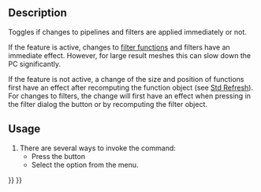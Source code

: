 <languages/>
<translate>

<!--T:4-->
{{Docnav
|[[FEM_ResultShow|Show result]]
|[[FEM_PostPipelineFromResult|Post pipeline from result]]
|[[FEM_Workbench|FEM]]
|IconL=FEM_ResultShow.svg
|IconR=FEM_PostPipelineFromResult.svg
|IconC=Workbench_FEM.svg
}}

<!--T:1-->
{{GuiCommand
|Name=FEM PostApplyChanges
|MenuLocation=Results → Apply changes to pipeline
|Workbenches=[[FEM_Workbench|FEM]]
|SeeAlso=[[Std_Refresh|Std Refresh]], [[FEM_PostCreateFunctions|FEM Filter functions]]
}}

==Description== <!--T:8-->

<!--T:2-->
Toggles if changes to pipelines and filters are applied immediately or not.

<!--T:10-->
If the feature is active, changes to [[FEM_PostCreateFunctions|filter functions]] and filters have an immediate effect. However, for large result meshes this can slow down the PC significantly.

<!--T:11-->
If the feature is not active, a change of the size and position of functions first have an effect after recomputing the function object (see [[Std_Refresh|Std Refresh]]). For changes to filters, the change will first have an effect when pressing in the filter dialog the button {{Button|Apply}} or by recomputing the filter object.

==Usage== <!--T:9-->

<!--T:3-->
# There are several ways to invoke the command:
#* Press the {{Button|[[Image:FEM_PostApplyChanges.svg|16px]] [[FEM_PostApplyChanges|Apply changes to pipeline]]}} button
#* Select the {{MenuCommand|Results → [[Image:FEM_PostApplyChanges.svg|16px]] Apply changes to pipeline}} option from the menu.


<!--T:5-->
{{Docnav
|[[FEM_ResultShow|Show result]]
|[[FEM_PostPipelineFromResult|Post pipeline from result]]
|[[FEM_Workbench|FEM]]
|IconL=FEM_ResultShow.svg
|IconR=FEM_PostPipelineFromResult.svg
|IconC=Workbench_FEM.svg
}}

</translate>
{{FEM Tools navi{{#translation:}}}}
{{Userdocnavi{{#translation:}}}}